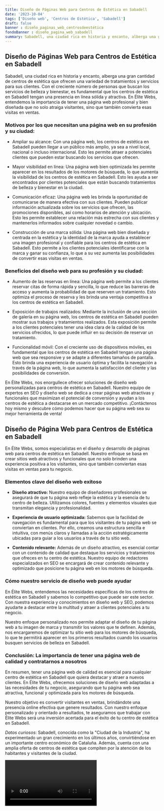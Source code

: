 ```yaml
---
title: Diseño de Páginas Web para Centros de Estética en Sabadell
date: '2023-10-04'
tags: ['Diseño web', 'Centros de Estética', 'Sabadell']
draft: false
banner : diseño_paginas_web_centrosdeestética
fondoBanner : diseño_pagina_web_sabadell
summary: Sabadell, una ciudad rica en historia y encanto, alberga una gran cantidad de centros de estética que ofrecen una variedad de tratamientos y servicios para sus clientes. Con el creciente número de personas que buscan los servicios de belleza y bienestar, es fundamental que los centros de estética en Sabadell tengan una presencia en línea sólida y atractiva. En Élite Webs, entendemos la importancia de tener una página web profesional y bien diseñada que no solo atraiga visitantes, sino que también convierta esas visitas en ventas. 
---
```


## Diseño de Páginas Web para Centros de Estética en Sabadell

Sabadell, una ciudad rica en historia y encanto, alberga una gran cantidad de centros de estética que ofrecen una variedad de tratamientos y servicios para sus clientes. Con el creciente número de personas que buscan los servicios de belleza y bienestar, es fundamental que los centros de estética en Sabadell tengan una presencia en línea sólida y atractiva. En Élite Webs, entendemos la importancia de tener una página web profesional y bien diseñada que no solo atraiga visitantes, sino que también convierta esas visitas en ventas. 

### Motivos por los que necesitan una página web en su profesión y su ciudad:

- Ampliar su alcance: Con una página web, los centros de estética en Sabadell pueden llegar a un público más amplio, ya sea a nivel local, nacional o incluso internacional. Esto les permite atraer a potenciales clientes que pueden estar buscando los servicios que ofrecen.

- Mayor visibilidad en línea: Una página web bien optimizada les permite aparecer en los resultados de los motores de búsqueda, lo que aumenta la visibilidad de los centros de estética en Sabadell. Esto les ayuda a ser encontrados por clientes potenciales que están buscando tratamientos de belleza y bienestar en la ciudad.

- Comunicación eficaz: Una página web les brinda la oportunidad de comunicarse de manera efectiva con sus clientes. Pueden publicar información actualizada sobre los servicios que ofrecen, las promociones disponibles, así como horarios de atención y ubicación. Esto les permite establecer una relación más estrecha con sus clientes y mantenerlos informados sobre cualquier novedad o cambio.

- Construcción de una marca sólida: Una página web bien diseñada y centrada en la estética y la identidad de la marca ayuda a establecer una imagen profesional y confiable para los centros de estética en Sabadell. Esto permite a los clientes potenciales identificarse con la marca y ganar su confianza, lo que a su vez aumenta las posibilidades de convertir esas visitas en ventas.

### Beneficios del diseño web para su profesión y su ciudad:

- Aumento de las reservas en línea: Una página web permite a los clientes reservar citas de forma rápida y sencilla, lo que reduce las barreras de acceso y aumenta la probabilidad de que reserven un tratamiento. Esto optimiza el proceso de reserva y les brinda una ventaja competitiva a los centros de estética en Sabadell.

- Exposición de trabajos realizados: Mediante la inclusión de una sección de galería en su página web, los centros de estética en Sabadell pueden mostrar sus trabajos y tratamientos realizados. Esta exposición permite a los clientes potenciales tener una idea clara de la calidad de los servicios ofrecidos, lo que puede influir en su decisión de reservar un tratamiento.

- Funcionalidad móvil: Con el creciente uso de dispositivos móviles, es fundamental que los centros de estética en Sabadell tengan una página web que sea responsive y se adapte a diferentes tamaños de pantalla. Esto brinda una experiencia de usuario óptima y facilita la navegación a través de la página web, lo que aumenta la satisfacción del cliente y las posibilidades de conversión.

En Élite Webs, nos enorgullece ofrecer soluciones de diseño web personalizadas para centros de estética en Sabadell. Nuestro equipo de expertos en SEO y diseño web se dedica a crear páginas web atractivas y funcionales que maximizan el potencial de conversión y ayudan a los centros de estética a destacarse en un mercado competitivo. ¡Contáctenos hoy mismo y descubre cómo podemos hacer que su página web sea su mejor herramienta de venta!

<GifSeo />

<Cta />

## Diseño de Página Web para Centros de Estética en Sabadell

En Élite Webs, somos especialistas en el diseño y desarrollo de páginas web para centros de estética en Sabadell. Nuestro enfoque se basa en crear sitios web atractivos y funcionales que no solo brinden una experiencia positiva a los visitantes, sino que también conviertan esas visitas en ventas para tu negocio. 

### Elementos clave del diseño web exitoso

- **Diseño atractivo:** Nuestro equipo de diseñadores profesionales se asegurará de que tu página web refleje la estética y la esencia de tu centro de belleza. Utilizamos colores, fuentes y elementos visuales que transmitan elegancia y profesionalidad.

- **Experiencia de usuario optimizada:** Sabemos que la facilidad de navegación es fundamental para que los visitantes de tu página web se conviertan en clientes. Por ello, creamos una estructura sencilla e intuitiva, con menús claros y llamadas a la acción estratégicamente ubicadas para guiar a los usuarios a través de tu sitio web.

- **Contenido relevante:** Además de un diseño atractivo, es esencial contar con un contenido de calidad que destaque los servicios y tratamientos que ofreces en tu centro de estética. Nuestro equipo de redactores especializados en SEO se encargará de crear contenido relevante y optimizado que posicione tu página web en los motores de búsqueda.

### Cómo nuestro servicio de diseño web puede ayudar

En Élite Webs, entendemos las necesidades específicas de los centros de estética en Sabadell y sabemos lo competitivo que puede ser este sector. Con nuestra experiencia y conocimientos en diseño web y SEO, podemos ayudarte a destacar entre la multitud y atraer a clientes potenciales a tu negocio.

Nuestro enfoque personalizado nos permite adaptar el diseño de tu página web a tu imagen de marca y transmitir los valores que te definen. Además, nos encargaremos de optimizar tu sitio web para los motores de búsqueda, lo que te permitirá aparecer en los primeros resultados cuando los usuarios busquen servicios de belleza en Sabadell.

### Conclusión: La importancia de tener una página web de calidad y contratarnos a nosotros

En resumen, tener una página web de calidad es esencial para cualquier centro de estética en Sabadell que quiera destacar y atraer a nuevos clientes. En Élite Webs, ofrecemos soluciones de diseño web adaptadas a las necesidades de tu negocio, asegurando que tu página web sea atractiva, funcional y optimizada para los motores de búsqueda.

Nuestro objetivo es convertir visitantes en ventas, brindándote una presencia online efectiva que genere resultados. Con nuestro enfoque personalizado y orientado a resultados, te aseguramos que trabajar con Élite Webs será una inversión acertada para el éxito de tu centro de estética en Sabadell.

*Datos curiosos*: Sabadell, conocida como la "Ciudad de la Industria", ha experimentado un gran crecimiento en los últimos años, convirtiéndose en un importante centro económico de Cataluña. Además, cuenta con una amplia oferta de centros de estética que compiten por la atención de los habitantes y visitantes de la ciudad.

<Video />

<CtaBot job='Centros de Estética' city='Sabadell'/>

<Gmaps query='Sabadell+españa+maps' />